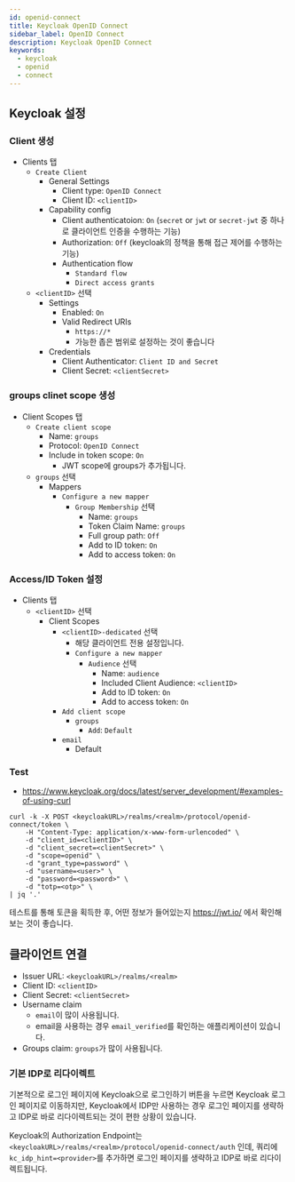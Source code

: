 ```yaml
---
id: openid-connect
title: Keycloak OpenID Connect
sidebar_label: OpenID Connect
description: Keycloak OpenID Connect
keywords:
  - keycloak
  - openid
  - connect
---
```


## Keycloak 설정

### Client 생성

- Clients 탭
  - `Create Client`
    - General Settings
      - Client type: `OpenID Connect`
      - Client ID: `<clientID>`
    - Capability config
      - Client authenticatoion: `On` (`secret` or `jwt` or `secret-jwt` 중 하나로 클라이언트 인증을 수행하는 기능)
      - Authorization: `Off` (keycloak의 정책을 통해 접근 제어를 수행하는 기능)
      - Authentication flow
        - `Standard flow`
        - `Direct access grants`
  - `<clientID>` 선택
    - Settings
      - Enabled: `On`
      - Valid Redirect URIs
        - `https://*`
        - 가능한 좁은 범위로 설정하는 것이 좋습니다
    - Credentials
      - Client Authenticator: `Client ID and Secret`
      - Client Secret: `<clientSecret>`

### groups clinet scope 생성

- Client Scopes 탭
  - `Create client scope`
    - Name: `groups`
    - Protocol: `OpenID Connect`
    - Include in token scope: `On`
      - JWT scope에 groups가 추가됩니다.
  - `groups` 선택
    - Mappers
      - `Configure a new mapper`
        - `Group Membership` 선택
          - Name: `groups`
          - Token Claim Name: `groups`
          - Full group path: `Off`
          - Add to ID token: `On`
          - Add to access token: `On`

### Access/ID Token 설정

- Clients 탭
  - `<clientID>` 선택
    - Client Scopes
      - `<clientID>-dedicated` 선택
        - 해당 클라이언트 전용 설정입니다.
        - `Configure a new mapper`
          - `Audience` 선택
            - Name: `audience`
            - Included Client Audience: `<clientID>`
            - Add to ID token: `On`
            - Add to access token: `On`
      - `Add client scope`
        - `groups`
          - `Add`: `Default`
      - `email`
        - Default

### Test

- https://www.keycloak.org/docs/latest/server_development/#examples-of-using-curl

```shell
curl -k -X POST <keycloakURL>/realms/<realm>/protocol/openid-connect/token \
    -H "Content-Type: application/x-www-form-urlencoded" \
    -d "client_id=<clientID>" \
    -d "client_secret=<clientSecret>" \
    -d "scope=openid" \
    -d "grant_type=password" \
    -d "username=<user>" \
    -d "password=<password>" \
    -d "totp=<otp>" \
| jq '.'
```

테스트를 통해 토큰을 획득한 후, 어떤 정보가 들어있는지 https://jwt.io/ 에서 확인해보는 것이 좋습니다.

## 클라이언트 연결

- Issuer URL: `<keycloakURL>/realms/<realm>`
- Client ID: `<clientID>`
- Client Secret: `<clientSecret>`
- Username claim
  - `email`이 많이 사용됩니다.
  - email을 사용하는 경우 `email_verified`를 확인하는 애플리케이션이 있습니다.
- Groups claim: `groups`가 많이 사용됩니다.

### 기본 IDP로 리다이렉트

기본적으로 로그인 페이지에 Keycloak으로 로그인하기 버튼을 누르면 Keycloak 로그인 페이지로 이동하지만, Keycloak에서 IDP만 사용하는 경우 로그인 페이지를 생략하고 IDP로 바로 리다이렉트되는 것이 편한 상황이 있습니다.

Keycloak의 Authorization Endpoint는 `<keycloakURL>/realms/<realm>/protocol/openid-connect/auth` 인데, 쿼리에 `kc_idp_hint=<provider>`를 추가하면 로그인 페이지를 생략하고 IDP로 바로 리다이렉트됩니다.
